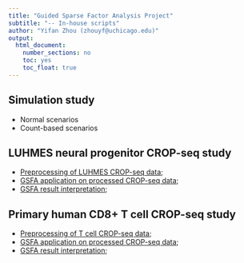 ```yaml
---
title: "Guided Sparse Factor Analysis Project"
subtitle: "-- In-house scripts"
author: "Yifan Zhou (zhouyf@uchicago.edu)"
output:
  html_document:
    number_sections: no
    toc: yes
    toc_float: true
---
```


## Simulation study

* Normal scenarios  
* Count-based scenarios

## LUHMES neural progenitor CROP-seq study

* [Preprocessing of LUHMES CROP-seq data](preprocess_LUHMES.html);  
* [GSFA application on processed CROP-seq data](run_gsfa_LUHMES.html);  
* [GSFA result interpretation](interpret_gsfa_LUHMES.html);  

## Primary human CD8+ T cell CROP-seq study

* [Preprocessing of T cell CROP-seq data](preprocess_TCells.html);  
* [GSFA application on processed CROP-seq data](run_gsfa_TCells.html);  
* [GSFA result interpretation](interpret_gsfa_TCells.html);
